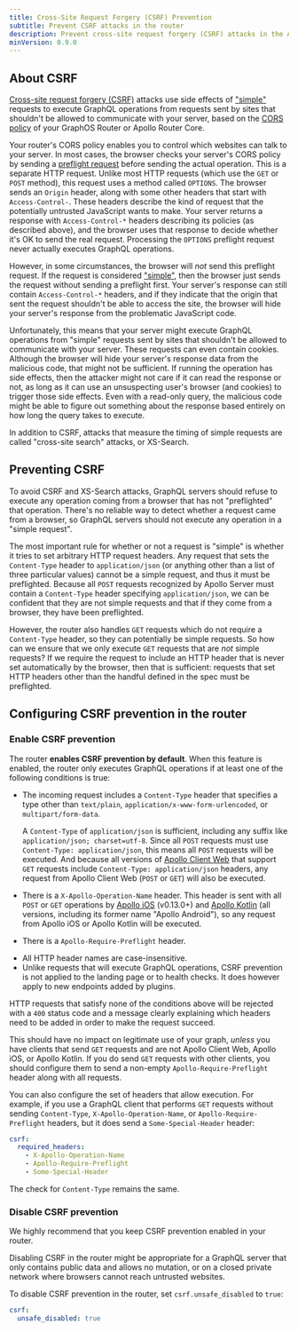 ```yaml
---
title: Cross-Site Request Forgery (CSRF) Prevention
subtitle: Prevent CSRF attacks in the router
description: Prevent cross-site request forgery (CSRF) attacks in the Apollo GraphOS Router or Apollo Router Core.
minVersion: 0.9.0
---
```


## About CSRF

[Cross-site request forgery (CSRF)](https://owasp.org/www-community/attacks/csrf) attacks use side effects of ["simple"](https://developer.mozilla.org/en-US/docs/Web/HTTP/CORS#simple_requests) requests to execute GraphQL operations from requests sent by sites that shouldn't be allowed to communicate with your server, based on the [CORS policy](/router/configuration/cors/) of your GraphOS Router or Apollo Router Core.

Your router's CORS policy enables you to control which websites can talk to your server. In most cases, the browser checks your server's CORS policy by sending a [preflight request](https://developer.mozilla.org/en-US/docs/Glossary/Preflight_request) before sending the actual operation. This is a separate HTTP request. Unlike most HTTP requests (which use the `GET` or `POST` method), this request uses a method called `OPTIONS`. The browser sends an `Origin` header, along with some other headers that start with `Access-Control-`. These headers describe the kind of request that the potentially untrusted JavaScript wants to make. Your server returns a response with `Access-Control-*` headers describing its policies (as described above), and the browser uses that response to decide whether it's OK to send the real request.  Processing the `OPTIONS` preflight request never actually executes GraphQL operations.

However, in some circumstances, the browser will *not* send this preflight request. If the request is considered ["simple"](https://developer.mozilla.org/en-US/docs/Web/HTTP/CORS#simple_requests), then the browser just sends the request without sending a preflight first. Your server's response can still contain `Access-Control-*` headers, and if they indicate that the origin that sent the request shouldn't be able to access the site, the browser will hide your server's response from the problematic JavaScript code.

Unfortunately, this means that your server might execute GraphQL operations from "simple" requests sent by sites that shouldn't be allowed to communicate with your server. These requests can even contain cookies. Although the browser will hide your server's response data from the malicious code, that might not be sufficient. If running the operation has side effects, then the attacker might not care if it can read the response or not, as long as it can use an unsuspecting user's browser (and cookies) to trigger those side effects. Even with a read-only query, the malicious code might be able to figure out something about the response based entirely on how long the query takes to execute.

In addition to CSRF, attacks that measure the timing of simple requests are called "cross-site search" attacks, or XS-Search.

## Preventing CSRF

To avoid CSRF and XS-Search attacks, GraphQL servers should refuse to execute any operation coming from a browser that has not "preflighted" that operation. There's no reliable way to detect whether a request came from a browser, so GraphQL servers should not execute any operation in a "simple request".

The most important rule for whether or not a request is "simple" is whether it tries to set arbitrary HTTP request headers. Any request that sets the `Content-Type` header to `application/json` (or anything other than a list of three particular values) cannot be a simple request, and thus it must be preflighted. Because all `POST` requests recognized by Apollo Server must contain a `Content-Type` header specifying `application/json`, we can be confident that they are not simple requests and that if they come from a browser, they have been preflighted.

However, the router also handles `GET` requests which do not require a `Content-Type` header, so they can potentially be simple requests. So how can we ensure that we only execute `GET` requests that are _not_ simple requests? If we require the request to include an HTTP header that is never set automatically by the browser, then that is sufficient: requests that set HTTP headers other than the handful defined in the spec must be preflighted.

## Configuring CSRF prevention in the router

### Enable CSRF prevention

The router **enables CSRF prevention by default**. When this feature is enabled, the router only executes GraphQL operations if at least one of the following conditions is true:

- The incoming request includes a `Content-Type` header that specifies a type other than `text/plain`, `application/x-www-form-urlencoded`, or `multipart/form-data`. 

  <Note>
  
   A `Content-Type` of `application/json` is sufficient, including any suffix like `application/json; charset=utf-8`. Since all `POST` requests must use `Content-Type: application/json`, this means all `POST` requests will be executed. And because all versions of [Apollo Client Web](/react/api/link/apollo-link-http) that support `GET` requests include `Content-Type: application/json` headers, any request from Apollo Client Web (`POST` or `GET`) will also be executed.

  </Note>

- There is a `X-Apollo-Operation-Name` header. This header is sent with all `POST` or `GET` operations by [Apollo iOS](/ios) (v0.13.0+) and [Apollo Kotlin](/kotlin) (all versions, including its former name "Apollo Android"), so any request from Apollo iOS or Apollo Kotlin will be executed.
- There is a `Apollo-Require-Preflight` header.

<Note>

* All HTTP header names are case-insensitive.
* Unlike requests that will execute GraphQL operations, CSRF prevention is not applied to the landing page or to health checks. It does however apply to new endpoints added by plugins.

</Note> 

HTTP requests that satisfy none of the conditions above will be rejected with a `400` status code and a message clearly explaining which headers need to be added in order to make the request succeed.

This should have no impact on legitimate use of your graph, *unless* you have clients that send `GET` requests and are not Apollo Client Web, Apollo iOS, or Apollo Kotlin. If you do send `GET` requests with other clients, you should configure them to send a non-empty `Apollo-Require-Preflight` header along with all requests.

You can also configure the set of headers that allow execution. For example, if you use a GraphQL client that performs `GET` requests without sending `Content-Type`, `X-Apollo-Operation-Name`, or `Apollo-Require-Preflight` headers, but it does send a `Some-Special-Header` header:

```yaml title="router.yaml"
csrf:
  required_headers:
    - X-Apollo-Operation-Name
    - Apollo-Require-Preflight
    - Some-Special-Header
```

The check for `Content-Type` remains the same.

### Disable CSRF prevention

<Caution>

We highly recommend that you keep CSRF prevention enabled in your router. 

</Caution>

Disabling CSRF in the router might be appropriate for a GraphQL server that only contains public data and allows no mutation, or on a closed private network where browsers cannot reach untrusted websites.

To disable CSRF prevention in the router, set `csrf.unsafe_disabled` to `true`:

```yaml title="router.yaml"
csrf:
  unsafe_disabled: true
```
